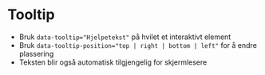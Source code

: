 
<Meta of={stories} />

# Tooltip
- Bruk `data-tooltip="Hjelpetekst"` på hvilet et interaktivt element
- Bruk `data-tooltip-position="top | right | bottom | left"` for å endre plassering
- Teksten blir også automatisk tilgjengelig for skjermlesere
<Canvas of={stories.Default} />

